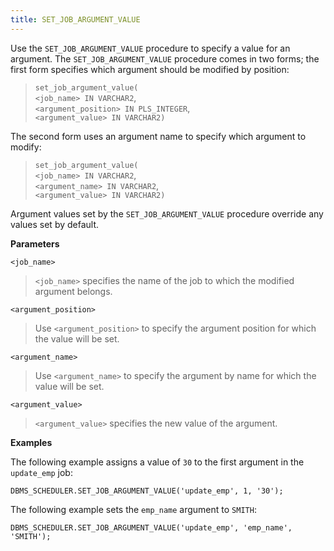 ```yaml
---
title: SET_JOB_ARGUMENT_VALUE
---
```


Use the `SET_JOB_ARGUMENT_VALUE` procedure to specify a value for an
argument. The `SET_JOB_ARGUMENT_VALUE` procedure comes in two forms; the
first form specifies which argument should be modified by position:

> `set_job_argument_value(`  
> `<job_name> IN VARCHAR2`,  
> `<argument_position> IN PLS_INTEGER`,  
> `<argument_value> IN VARCHAR2)`

The second form uses an argument name to specify which argument to
modify:

> `set_job_argument_value(`  
> `<job_name> IN VARCHAR2`,  
> `<argument_name> IN VARCHAR2`,  
> `<argument_value> IN VARCHAR2)`

Argument values set by the `SET_JOB_ARGUMENT_VALUE` procedure override
any values set by default.

**Parameters**

`<job_name>`

> `<job_name>` specifies the name of the job to which the modified
> argument belongs.

`<argument_position>`

> Use `<argument_position>` to specify the argument position for which
> the value will be set.

`<argument_name>`

> Use `<argument_name>` to specify the argument by name for which the
> value will be set.

`<argument_value>`

> `<argument_value>` specifies the new value of the argument.

**Examples**

The following example assigns a value of `30` to the first argument in
the `update_emp` job:

``` text
DBMS_SCHEDULER.SET_JOB_ARGUMENT_VALUE('update_emp', 1, '30');
```

The following example sets the `emp_name` argument to `SMITH`:

``` text
DBMS_SCHEDULER.SET_JOB_ARGUMENT_VALUE('update_emp', 'emp_name',
'SMITH');
```
